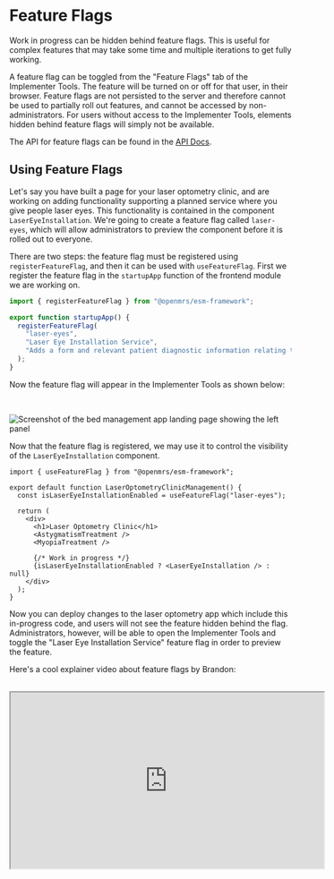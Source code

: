 
# Feature Flags

Work in progress can be hidden behind feature flags. This is useful for complex features that may take some time and multiple iterations to get fully working.

A feature flag can be toggled from the "Feature Flags" tab of the Implementer Tools. The feature will be turned on or off for that user, in their browser. Feature flags are not persisted to the server and therefore cannot be used to partially roll out features, and cannot be accessed by non-administrators. For users without access to the Implementer Tools, elements hidden behind feature flags will simply not be available.

The API for feature flags can be found in the [API Docs](https://github.com/openmrs/openmrs-esm-core/blob/main/packages/framework/esm-framework/docs/API.md#feature-flags-functions).

## Using Feature Flags

Let's say you have built a page for your laser optometry clinic, and are working on adding functionality supporting a planned service where you give people laser eyes. This functionality is contained in the component `LaserEyeInstallation`. We're going to create a feature flag called `laser-eyes`, which will allow administrators to preview the component before it is rolled out to everyone.

There are two steps: the feature flag must be registered using `registerFeatureFlag`, and then it can be used with `useFeatureFlag`. First we register the feature flag in the `startupApp` function of the frontend module we are working on.

```ts
import { registerFeatureFlag } from "@openmrs/esm-framework";

export function startupApp() {
  registerFeatureFlag(
    "laser-eyes",
    "Laser Eye Installation Service",
    "Adds a form and relevant patient diagnostic information relating to the planned Laser Eye Installation Service to the laser optometry clinic management page."
  );
}
```

Now the feature flag will appear in the Implementer Tools as shown below:

<br />

<Image
  src="/feature-flag.png"
  alt="Screenshot of the bed management app landing page showing the left panel"
  width={1000}
  height={746}
/>

Now that the feature flag is registered, we may use it to control the visibility of the `LaserEyeInstallation` component.

```tsx
import { useFeatureFlag } from "@openmrs/esm-framework";

export default function LaserOptometryClinicManagement() {
  const isLaserEyeInstallationEnabled = useFeatureFlag("laser-eyes");

  return (
    <div>
      <h1>Laser Optometry Clinic</h1>
      <AstygmatismTreatment />
      <MyopiaTreatment />

      {/* Work in progress */}
      {isLaserEyeInstallationEnabled ? <LaserEyeInstallation /> : null}
    </div>
  );
}
```

Now you can deploy changes to the laser optometry app which include this in-progress code, and users will not see the feature hidden behind the flag. Administrators, however, will be able to open the Implementer Tools and toggle the "Laser Eye Installation Service" feature flag in order to preview the feature.

Here's a cool explainer video about feature flags by Brandon:

<br />
<iframe
  width="560"
  height="315"
  src="https://www.youtube.com/embed/BakFi1FmM0U?si=ZX9QN1R12U8_hWNX"
  title="YouTube video player"
  allow="accelerometer; autoplay; clipboard-write; encrypted-media; gyroscope; picture-in-picture; web-share"
  allowFullScreen
/>
